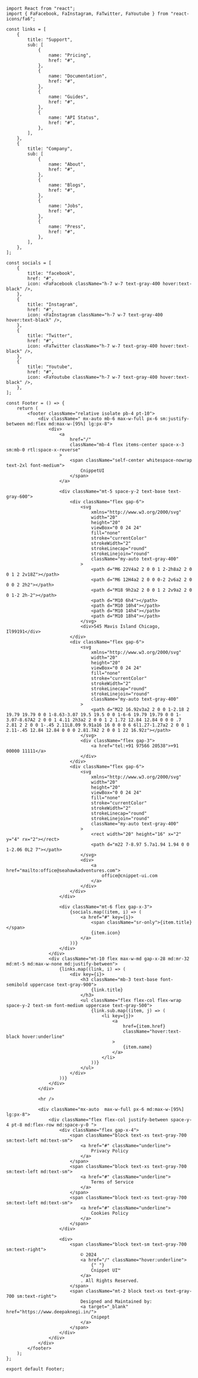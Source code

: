 ```tsx
import React from "react";
import { FaFacebook, FaInstagram, FaTwitter, FaYoutube } from "react-icons/fa6";

const links = [
    {
        title: "Support",
        sub: [
            {
                name: "Pricing",
                href: "#",
            },
            {
                name: "Documentation",
                href: "#",
            },
            {
                name: "Guides",
                href: "#",
            },
            {
                name: "API Status",
                href: "#",
            },
        ],
    },
    {
        title: "Company",
        sub: [
            {
                name: "About",
                href: "#",
            },
            {
                name: "Blogs",
                href: "#",
            },
            {
                name: "Jobs",
                href: "#",
            },
            {
                name: "Press",
                href: "#",
            },
        ],
    },
];

const socials = [
    {
        title: "facebook",
        href: "#",
        icon: <FaFacebook className="h-7 w-7 text-gray-400 hover:text-black" />,
    },
    {
        title: "Instagram",
        href: "#",
        icon: <FaInstagram className="h-7 w-7 text-gray-400 hover:text-black" />,
    },
    {
        title: "Twitter",
        href: "#",
        icon: <FaTwitter className="h-7 w-7 text-gray-400 hover:text-black" />,
    },
    {
        title: "Youtube",
        href: "#",
        icon: <FaYoutube className="h-7 w-7 text-gray-400 hover:text-black" />,
    },
];

const Footer = () => {
    return (
        <footer className="relative isolate pb-4 pt-10">
            <div className=" mx-auto mb-6 max-w-full px-6 sm:justify-between md:flex md:max-w-[95%] lg:px-8">
                <div>
                    <a
                        href="/"
                        className="mb-4 flex items-center space-x-3 sm:mb-0 rtl:space-x-reverse"
                    >
                        <span className="self-center whitespace-nowrap text-2xl font-medium">
                            CnippetUI
                        </span>
                    </a>

                    <div className="mt-5 space-y-2 text-base text-gray-600">
                        <div className="flex gap-6">
                            <svg
                                xmlns="http://www.w3.org/2000/svg"
                                width="20"
                                height="20"
                                viewBox="0 0 24 24"
                                fill="none"
                                stroke="currentColor"
                                strokeWidth="2"
                                strokeLinecap="round"
                                strokeLinejoin="round"
                                className="my-auto text-gray-400"
                            >
                                <path d="M6 22V4a2 2 0 0 1 2-2h8a2 2 0 0 1 2 2v18Z"></path>
                                <path d="M6 12H4a2 2 0 0 0-2 2v6a2 2 0 0 0 2 2h2"></path>
                                <path d="M18 9h2a2 2 0 0 1 2 2v9a2 2 0 0 1-2 2h-2"></path>
                                <path d="M10 6h4"></path>
                                <path d="M10 10h4"></path>
                                <path d="M10 14h4"></path>
                                <path d="M10 18h4"></path>
                            </svg>
                            <div>545 Mavis Island Chicago, Il99191</div>
                        </div>
                        <div className="flex gap-6">
                            <svg
                                xmlns="http://www.w3.org/2000/svg"
                                width="20"
                                height="20"
                                viewBox="0 0 24 24"
                                fill="none"
                                stroke="currentColor"
                                strokeWidth="2"
                                strokeLinecap="round"
                                strokeLinejoin="round"
                                className="my-auto text-gray-400"
                            >
                                <path d="M22 16.92v3a2 2 0 0 1-2.18 2 19.79 19.79 0 0 1-8.63-3.07 19.5 19.5 0 0 1-6-6 19.79 19.79 0 0 1-3.07-8.67A2 2 0 0 1 4.11 2h3a2 2 0 0 1 2 1.72 12.84 12.84 0 0 0 .7 2.81 2 2 0 0 1-.45 2.11L8.09 9.91a16 16 0 0 0 6 6l1.27-1.27a2 2 0 0 1 2.11-.45 12.84 12.84 0 0 0 2.81.7A2 2 0 0 1 22 16.92z"></path>
                            </svg>
                            <div className="flex gap-3">
                                <a href="tel:+91 97566 20538">+91 00000 11111</a>
                            </div>
                        </div>
                        <div className="flex gap-6">
                            <svg
                                xmlns="http://www.w3.org/2000/svg"
                                width="20"
                                height="20"
                                viewBox="0 0 24 24"
                                fill="none"
                                stroke="currentColor"
                                strokeWidth="2"
                                strokeLinecap="round"
                                strokeLinejoin="round"
                                className="my-auto text-gray-400"
                            >
                                <rect width="20" height="16" x="2" y="4" rx="2"></rect>
                                <path d="m22 7-8.97 5.7a1.94 1.94 0 0 1-2.06 0L2 7"></path>
                            </svg>
                            <div>
                                <a href="mailto:office@seahawkadventures.com">
                                    office@cnippet-ui.com
                                </a>
                            </div>
                        </div>
                    </div>

                    <div className="mt-6 flex gap-x-3">
                        {socials.map((item, i) => (
                            <a href="#" key={i}>
                                <span className="sr-only">{item.title}</span>
                                {item.icon}
                            </a>
                        ))}
                    </div>
                </div>
                <div className="mt-10 flex max-w-md gap-x-28 md:mr-32 md:mt-5 md:max-w-none md:justify-between">
                    {links.map((link, i) => (
                        <div key={i}>
                            <h3 className="mb-3 text-base font-semibold uppercase text-gray-900">
                                {link.title}
                            </h3>
                            <ul className="flex flex-col flex-wrap space-y-2 text-sm font-medium uppercase text-gray-500">
                                {link.sub.map((item, j) => (
                                    <li key={j}>
                                        <a
                                            href={item.href}
                                            className="hover:text-black hover:underline"
                                        >
                                            {item.name}
                                        </a>
                                    </li>
                                ))}
                            </ul>
                        </div>
                    ))}
                </div>
            </div>

            <hr />

            <div className="mx-auto  max-w-full px-6 md:max-w-[95%] lg:px-8">
                <div className="flex flex-col justify-between space-y-4 pt-8 md:flex-row md:space-y-0 ">
                    <div className="flex gap-x-4">
                        <span className="block text-xs text-gray-700 sm:text-left md:text-sm">
                            <a href="#" className="underline">
                                Privacy Policy
                            </a>
                        </span>
                        <span className="block text-xs text-gray-700 sm:text-left md:text-sm">
                            <a href="#" className="underline">
                                Terms of Service
                            </a>
                        </span>
                        <span className="block text-xs text-gray-700 sm:text-left md:text-sm">
                            <a href="#" className="underline">
                                Cookies Policy
                            </a>
                        </span>
                    </div>

                    <div>
                        <span className="block text-sm text-gray-700 sm:text-right">
                            © 2024
                            <a href="/" className="hover:underline">
                                {" "}
                                Cnippet UI™
                            </a>
                            . All Rights Reserved.
                        </span>
                        <span className="mt-2 block text-xs text-gray-700 sm:text-right">
                            Designed and Maintained by:
                            <a target="_blank" href="https://www.deepaknegi.in/">
                                Cnipept
                            </a>
                        </span>
                    </div>
                </div>
            </div>
        </footer>
    );
};

export default Footer;
```